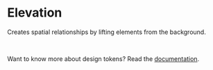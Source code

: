 # Elevation

Creates spatial relationships by lifting elements from the background.

<br />

<TokensGrid foundation="elevation" />

Want to know more about design tokens? Read the [documentation](https://shoreline.vtex.com/guides/styling/design-tokens).
